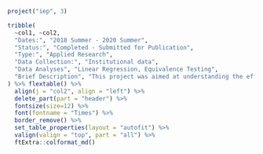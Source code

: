 
```r
project("iep", 3)
```

```r
tribble(
  ~col1, ~col2,
  "Dates:", "2018 Summer - 2020 Summer",
  "Status:", "Completed - Submitted for Publication",
  "Type:", "Applied Research",
  "Data Collection:", "Institutional data",
  "Data Analyses", "Linear Regression, Equivalence Testing",
  "Brief Description", "This project was aimed at understanding the effectiveness of UTK's Intensive English Program by comparing its students who matriculated to UTK with students who entered UTK directly due to higher language proficiency scores. The final manuscript was submitted to the *Journal of International Students* and has undergone one revise and resubmit."
) %>% flextable() %>%
  align(j = "col2", align = "left") %>%
  delete_part(part = "header") %>%
  fontsize(size=12) %>%
  font(fontname = "Times") %>%
  border_remove() %>%
  set_table_properties(layout = "autofit") %>%
  valign(valign = "top", part = "all") %>%
  ftExtra::colformat_md()
```

\newline
